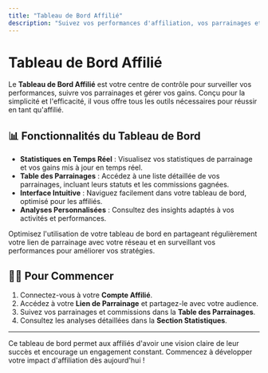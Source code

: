 ```yaml
---
title: "Tableau de Bord Affilié"
description: "Suivez vos performances d'affiliation, vos parrainages et vos commissions en un seul endroit."
---
```


# **Tableau de Bord Affilié**

Le **Tableau de Bord Affilié** est votre centre de contrôle pour surveiller vos performances, suivre vos parrainages et gérer vos gains. Conçu pour la simplicité et l'efficacité, il vous offre tous les outils nécessaires pour réussir en tant qu'affilié.

## **📊 Fonctionnalités du Tableau de Bord**

- **Statistiques en Temps Réel** : Visualisez vos statistiques de parrainage et vos gains mis à jour en temps réel.
- **Table des Parrainages** : Accédez à une liste détaillée de vos parrainages, incluant leurs statuts et les commissions gagnées.
- **Interface Intuitive** : Naviguez facilement dans votre tableau de bord, optimisé pour les affiliés.
- **Analyses Personnalisées** : Consultez des insights adaptés à vos activités et performances.

<Callout icon="💡" title="Conseil pour les Affiliés">
Optimisez l'utilisation de votre tableau de bord en partageant régulièrement votre lien de parrainage avec votre réseau et en surveillant vos performances pour améliorer vos stratégies.
</Callout>

## **👩‍💻 Pour Commencer**

1. Connectez-vous à votre **Compte Affilié**.
2. Accédez à votre **Lien de Parrainage** et partagez-le avec votre audience.
3. Suivez vos parrainages et commissions dans la **Table des Parrainages**.
4. Consultez les analyses détaillées dans la **Section Statistiques**.

---

Ce tableau de bord permet aux affiliés d'avoir une vision claire de leur succès et encourage un engagement constant. Commencez à développer votre impact d'affiliation dès aujourd'hui ! 